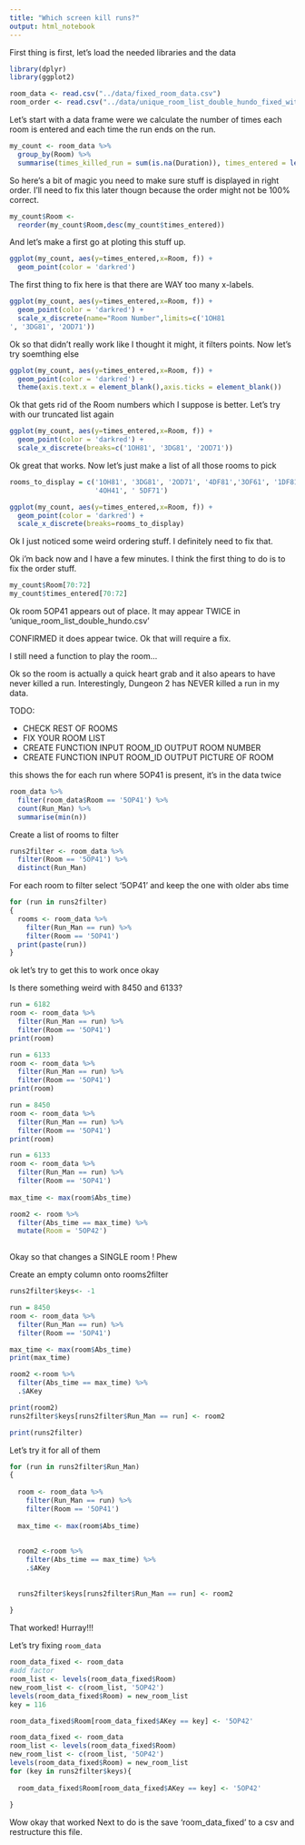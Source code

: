 ```yaml
---
title: "Which screen kill runs?"
output: html_notebook
---
```


First thing is first, let's load the needed libraries and the data

```r
library(dplyr)
library(ggplot2)

room_data <- read.csv("../data/fixed_room_data.csv")
room_order <- read.csv("../data/unique_room_list_double_hundo_fixed_with_index.csv", header = FALSE, col.names = c('Number','Room'))
```


Let's start with a data frame were we calculate the number of times each room is entered and each time the run ends on the run.

```r
my_count <- room_data %>%
  group_by(Room) %>%
  summarise(times_killed_run = sum(is.na(Duration)), times_entered = length (Duration) )
```

So here's a bit of magic you need to make sure stuff is displayed in right order.  I'll need to fix this later thougn because the order might not be 100% correct.

```r

my_count$Room <- 
  reorder(my_count$Room,desc(my_count$times_entered))
```

And let's make a first go at ploting this stuff up.
```r
ggplot(my_count, aes(y=times_entered,x=Room, f)) + 
  geom_point(color = 'darkred')
```

The first thing to fix here is that there are WAY too many x-labels.  

```r
ggplot(my_count, aes(y=times_entered,x=Room, f)) + 
  geom_point(color = 'darkred') +
  scale_x_discrete(name="Room Number",limits=c('1OH81
', '3DG81', '2OD71'))
```
 Ok so that didn't really work like I thought it might, it filters points.  Now let's try soemthing else
 
```r
ggplot(my_count, aes(y=times_entered,x=Room, f)) + 
  geom_point(color = 'darkred') +
  theme(axis.text.x = element_blank(),axis.ticks = element_blank())
```


Ok that gets rid of the Room numbers which I suppose is better.   Let's try with our truncated list again

```r
ggplot(my_count, aes(y=times_entered,x=Room, f)) + 
  geom_point(color = 'darkred') +
  scale_x_discrete(breaks=c('1OH81', '3DG81', '2OD71'))
```
Ok great that works.  Now let's just make a list of all those rooms to pick

```r
rooms_to_display = c('1OH81', '3DG81', '2OD71', '4DF81','3OF61', '1DF81', 
                     '4OH41', ' 5DF71')
```

```r
ggplot(my_count, aes(y=times_entered,x=Room, f)) + 
  geom_point(color = 'darkred') +
  scale_x_discrete(breaks=rooms_to_display)
```

Ok I just noticed some weird ordering stuff.  I definitely need to fix that.

Ok i'm back now and I have a few minutes.  I think the first thing to do is to fix the order stuff.

```r
my_count$Room[70:72]
my_count$times_entered[70:72]
```

Ok room 5OP41 appears out of place.  It may appear TWICE in 'unique_room_list_double_hundo.csv'  

CONFIRMED it does appear twice.  Ok that will require a fix.

I still need a function to play the room...

Ok so the room is actually a quick heart grab and it also apears to have never killed a run.  Interestingly, Dungeon 2 has NEVER killed a run in my data.

TODO:

- CHECK REST OF ROOMS
- FIX YOUR ROOM LIST
- CREATE FUNCTION INPUT ROOM_ID OUTPUT ROOM NUMBER
- CREATE FUNCTION INPUT ROOM_ID OUTPUT PICTURE OF ROOM


this shows the for each run where 5OP41 is present, it's in the data twice
```r
room_data %>%
  filter(room_data$Room == '5OP41') %>%
  count(Run_Man) %>%
  summarise(min(n))
```

Create a list of rooms to filter

```r
runs2filter <- room_data %>%
  filter(Room == '5OP41') %>%
  distinct(Run_Man)
```

For each room to filter select '5OP41' and keep the one with older abs time

```r
for (run in runs2filter)
{
  rooms <- room_data %>%
    filter(Run_Man == run) %>%
    filter(Room == '5OP41') 
  print(paste(run))
}
```
 ok let's try to get this to work once okay

Is there something weird with 8450 and 6133?

```r
run = 6182
room <- room_data %>%
  filter(Run_Man == run) %>%
  filter(Room == '5OP41')
print(room)

run = 6133
room <- room_data %>%
  filter(Run_Man == run) %>%
  filter(Room == '5OP41')
print(room)

run = 8450
room <- room_data %>%
  filter(Run_Man == run) %>%
  filter(Room == '5OP41')
print(room)
```



```r
run = 6133
room <- room_data %>%
  filter(Run_Man == run) %>%
  filter(Room == '5OP41')
  
max_time <- max(room$Abs_time)

room2 <- room %>%
  filter(Abs_time == max_time) %>%
  mutate(Room = '5OP42')
  
```

Okay so that changes a SINGLE room ! Phew


Create an empty column onto rooms2filter
```r
runs2filter$keys<- -1
```


```r
run = 8450
room <- room_data %>%
  filter(Run_Man == run) %>%
  filter(Room == '5OP41')

max_time <- max(room$Abs_time)
print(max_time)

room2 <-room %>%
  filter(Abs_time == max_time) %>%
  .$AKey

print(room2)
runs2filter$keys[runs2filter$Run_Man == run] <- room2

print(runs2filter)
```

Let's try it for all of them

```r
for (run in runs2filter$Run_Man)
{
  
  room <- room_data %>%
    filter(Run_Man == run) %>%
    filter(Room == '5OP41')
  
  max_time <- max(room$Abs_time)
  
  
  room2 <-room %>%
    filter(Abs_time == max_time) %>%
    .$AKey
  
  
  runs2filter$keys[runs2filter$Run_Man == run] <- room2
  
}
```
That worked! Hurray!!!

Let's try fixing `room_data`

```r
room_data_fixed <- room_data
#add factor
room_list <- levels(room_data_fixed$Room)
new_room_list <- c(room_list, '5OP42') 
levels(room_data_fixed$Room) = new_room_list
key = 116

room_data_fixed$Room[room_data_fixed$AKey == key] <- '5OP42'
```


```r
room_data_fixed <- room_data
room_list <- levels(room_data_fixed$Room)
new_room_list <- c(room_list, '5OP42') 
levels(room_data_fixed$Room) = new_room_list
for (key in runs2filter$keys){
  
  room_data_fixed$Room[room_data_fixed$AKey == key] <- '5OP42'
  
}
```


Wow okay that worked
Next to do is the save 'room_data_fixed' to a csv and restructure this file.
